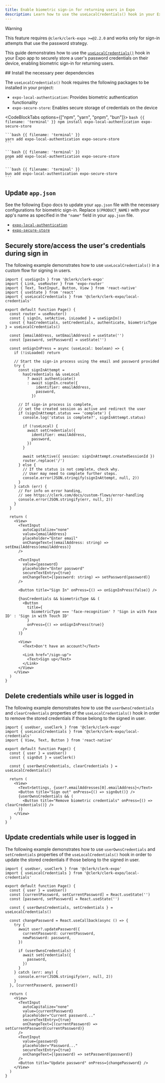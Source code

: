 ```yaml
---
title: Enable biometric sign-in for returning users in Expo
description: Learn how to use the useLocalCredentials() hook in your Expo app to enable biometric sign-ins for returning users.
---
```


> [!WARNING]
> This feature requires `@clerk/clerk-expo >=@2.2.0` and works only for sign-in attempts that use the password strategy.

This guide demonstrates how to use the [`useLocalCredentials()`](/docs/references/expo/use-local-credentials) hook in your Expo app to securely store a user's password credentials on their device, enabling biometric sign-in for returning users.

<Steps>
  ## Install the necessary peer dependencies

  The `useLocalCredentials()` hook requires the following packages to be installed in your project:

  - `expo-local-authentication`: Provides biometric authentication functionality
  - `expo-secure-store`: Enables secure storage of credentials on the device

  <CodeBlockTabs options={["npm", "yarn", "pnpm", "bun"]}>
    ```bash {{ filename: 'terminal' }}
    npm install expo-local-authentication expo-secure-store
    ```

    ```bash {{ filename: 'terminal' }}
    yarn add expo-local-authentication expo-secure-store
    ```

    ```bash {{ filename: 'terminal' }}
    pnpm add expo-local-authentication expo-secure-store
    ```

    ```bash {{ filename: 'terminal' }}
    bun add expo-local-authentication expo-secure-store
    ```
  </CodeBlockTabs>

  ## Update `app.json`

  See the following Expo docs to update your `app.json` file with the necessary configurations for biometric sign-in. Replace `$(PRODUCT_NAME)` with your app's name as specified in the `"name"` field in your `app.json` file.

  - [`expo-local-authentication`](https://docs.expo.dev/versions/latest/sdk/local-authentication/#configuration-in-appjsonappconfigjs)
  - [`expo-secure-store`](https://docs.expo.dev/versions/latest/sdk/securestore/#configuration-in-appjsonappconfigjs)

  ## Securely store/access the user's credentials during sign in

  The following example demonstrates how to use `useLocalCredentials()` in a custom flow for signing in users.

  ```tsx {{ filename: 'app/sign-in.tsx' }}
  import { useSignIn } from '@clerk/clerk-expo'
  import { Link, useRouter } from 'expo-router'
  import { Text, TextInput, Button, View } from 'react-native'
  import { useState } from 'react'
  import { useLocalCredentials } from '@clerk/clerk-expo/local-credentials'

  export default function Page() {
    const router = useRouter()
    const { signIn, setActive, isLoaded } = useSignIn()
    const { hasCredentials, setCredentials, authenticate, biometricType } = useLocalCredentials()

    const [emailAddress, setEmailAddress] = useState('')
    const [password, setPassword] = useState('')

    const onSignInPress = async (useLocal: boolean) => {
      if (!isLoaded) return

      // Start the sign-in process using the email and password provided
      try {
        const signInAttempt =
          hasCredentials && useLocal
            ? await authenticate()
            : await signIn.create({
                identifier: emailAddress,
                password,
              })

        // If sign-in process is complete,
        // set the created session as active and redirect the user
        if (signInAttempt.status === 'complete') {
          console.log('status is complete?', signInAttempt.status)

          if (!useLocal) {
            await setCredentials({
              identifier: emailAddress,
              password,
            })
          }

          await setActive({ session: signInAttempt.createdSessionId })
          router.replace('/')
        } else {
          // If the status is not complete, check why.
          // User may need to complete further steps.
          console.error(JSON.stringify(signInAttempt, null, 2))
        }
      } catch (err) {
        // For info on error handing,
        // see https://clerk.com/docs/custom-flows/error-handling
        console.error(JSON.stringify(err, null, 2))
      }
    }

    return (
      <View>
        <TextInput
          autoCapitalize="none"
          value={emailAddress}
          placeholder="Enter email"
          onChangeText={(emailAddress: string) => setEmailAddress(emailAddress)}
        />

        <TextInput
          value={password}
          placeholder="Enter password"
          secureTextEntry={true}
          onChangeText={(password: string) => setPassword(password)}
        />

        <Button title="Sign In" onPress={() => onSignInPress(false)} />

        {hasCredentials && biometricType && (
          <Button
            title={
              biometricType === 'face-recognition' ? 'Sign in with Face ID' : 'Sign in with Touch ID'
            }
            onPress={() => onSignInPress(true)}
          />
        )}

        <View>
          <Text>Don't have an account?</Text>

          <Link href="/sign-up">
            <Text>Sign up</Text>
          </Link>
        </View>
      </View>
    )
  }
  ```

  ## Delete credentials while user is logged in

  The following example demonstrates how to use the `userOwnsCredentials` and `clearCredentials` properties of the `useLocalCredentials()` hook in order to remove the stored credentials if those belong to the signed in user.

  ```tsx {{ filename: 'app/user.tsx' }}
  import { useUser, useClerk } from '@clerk/clerk-expo'
  import { useLocalCredentials } from '@clerk/clerk-expo/local-credentials'
  import { View, Text, Button } from 'react-native'

  export default function Page() {
    const { user } = useUser()
    const { signOut } = useClerk()

    const { userOwnsCredentials, clearCredentials } = useLocalCredentials()

    return (
      <View>
        <Text>Settings, {user?.emailAddresses[0].emailAddress}</Text>
        <Button title="Sign out" onPress={() => signOut()} />
        {userOwnsCredentials && (
          <Button title="Remove biometric credentials" onPress={() => clearCredentials()} />
        )}
      </View>
    )
  }
  ```

  ## Update credentials while user is logged in

  The following example demonstrates how to use `userOwnsCredentials` and `setCredentials` properties of the `useLocalCredentials()` hook in order to update the stored credentials if those belong to the signed in user.

  ```tsx {{ filename: 'app/update-user.tsx' }}
  import { useUser, useClerk } from '@clerk/clerk-expo'
  import { useLocalCredentials } from '@clerk/clerk-expo/local-credentials'

  export default function Page() {
    const { user } = useUser()
    const [currentPassword, setCurrentPassword] = React.useState('')
    const [password, setPassword] = React.useState('')

    const { userOwnsCredentials, setCredentials } = useLocalCredentials()

    const changePassword = React.useCallback(async () => {
      try {
        await user?.updatePassword({
          currentPassword: currentPassword,
          newPassword: password,
        })

        if (userOwnsCredentials) {
          await setCredentials({
            password,
          })
        }
      } catch (err: any) {
        console.error(JSON.stringify(err, null, 2))
      }
    }, [currentPassword, password])

    return (
      <View>
        <TextInput
          autoCapitalize="none"
          value={currentPassword}
          placeholder="Current password..."
          secureTextEntry={true}
          onChangeText={(currentPassword) => setCurrentPassword(currentPassword)}
        />
        <TextInput
          value={password}
          placeholder="Password..."
          secureTextEntry={true}
          onChangeText={(password) => setPassword(password)}
        />
        <Button title="Update password" onPress={changePassword} />
      </View>
    )
  }
  ```
</Steps>
